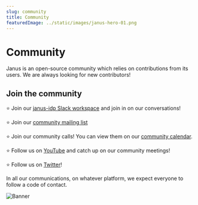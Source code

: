 ```yaml
---
slug: community
title: Community
featuredImage: ../static/images/janus-hero-01.png
---
```


# Community

Janus is an open-source community which relies on contributions from its users. We are always looking for new contributors!

## Join the community

:star: Join our [janus-idp Slack workspace](https://join.slack.com/t/janus-idp/shared_invite/zt-1pxtehxom-fCFtF9rRe3vFqUiFFeAkmg) and join in on our conversations!

:star: Join our [community mailing list](https://groups.google.com/g/janus-idp-community)

:star: Join our community calls! You can view them on our [community calendar](https://calendar.google.com/calendar/u/0?cid=amFudXMuaWRwLmNvbW11bml0eUBnbWFpbC5jb20).

:star: Follow us on [YouTube](https://www.youtube.com/@januscommunity) and catch up on our community meetings!

:star: Follow us on [Twitter](https://www.twitter.com/JanusIDP)!

In all our communications, on whatever platform, we expect everyone to follow a code of contact.

![Banner](./banner.png)
